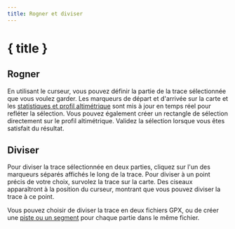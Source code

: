 ```yaml
---
title: Rogner et diviser
---
```


<script>
</script>

# <ScissorsIcon size="24" class="inline-block" style="margin-bottom: 5px" /> { title }

## Rogner

En utilisant le curseur, vous pouvez définir la partie de la trace sélectionnée que vous voulez garder.
Les marqueurs de départ et d'arrivée sur la carte et les [statistiques et profil altimétrique](../files-and-stats) sont mis à jour en temps réel pour refléter la sélection.
Vous pouvez également créer un rectangle de sélection directement sur le profil altimétrique.
Validez la sélection lorsque vous êtes satisfait du résultat.

<div class="flex flex-row justify-center">
    <Scissors class="text-foreground p-3 border rounded-md shadow-lg" />
</div>

## Diviser

Pour diviser la trace sélectionnée en deux parties, cliquez sur l'un des marqueurs séparés affichés le long de la trace.
Pour diviser à un point précis de votre choix, survolez la trace sur la carte.
Des ciseaux apparaîtront à la position du curseur, montrant que vous pouvez diviser la trace à ce point.

Vous pouvez choisir de diviser la trace en deux fichiers GPX, ou de créer une [piste ou un segment](../gpx) pour chaque partie dans le même fichier.

<DocsImage src={splitScreenshot} alt="Survoler la trace sélectionnée transforme votre curseur en ciseaux." />
